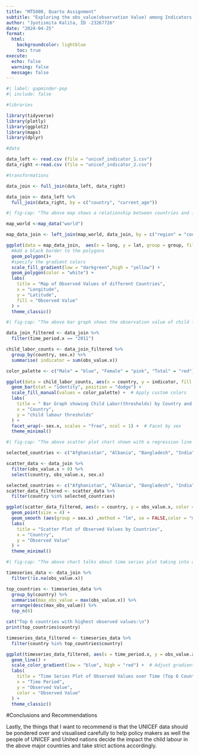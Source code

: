 ```yaml
---
title: "MT5000, Quarto Assignment"
subtitle: "Exploring the obs_value(observation Value) among Indicators taken from Unicef Data in different countries at different Time frame"
author: "Jyotismita Kalita, ID -23267726"
date: "2024-04-25"
format:
  html:
    backgroundcolor: lightblue
    toc: true
execute: 
  echo: false
  warning: false
  message: false
---
```

```r
#| label: gapminder-pop
#| include: false

#libraries

library(tidyverse)
library(plotly)
library(ggplot2)
library(maps)
library(dplyr)

#data

data_left <- read.csv (file = "unicef_indicator_1.csv")
data_right <-read.csv (file = "unicef_indicator_2.csv")

#transformations

data_join <- full_join(data_left, data_right)

data_join <- data_left %>%
  full_join(data_right, by = c("country", "current_age"))

```

```r
#| fig-cap: "The above map shows a relationship between countries and its obs_value found. The obs_value represents the indicator - child labour counts taken from UNICEF annual data report of those particular marked countries. It has also shown the total measure obs_value i.e total amount of child labor in those particular countries from a scale of 0- 60  "

map_world <-map_data("world")

map_data_join <- left_join(map_world, data_join, by = c("region" = "country"), relationship = "many-to-many")

ggplot(data = map_data_join,  aes(x = long, y = lat, group = group, fill = obs_value.x))+
  #Add a black border to the polygons
  geom_polygon()+
  #specify the gradient colors
  scale_fill_gradient(low = "darkgreen",high = "yellow") +
  geom_polygon(color = "white") +
  labs(
    title = "Map of Observed Values of different Countries",
    x = "Longitude",
    y = "Latitude",
    fill = "Observed Value"
  ) +
  theme_classic()

```
```r
#| fig-cap: "The above bar graph shows the observation value of child labor thesholds by countries in the year 2011. the above countries shown are those who have been observed to have involved in child labour according to the UNICEF data. Further, to make it more clear and precise, a gender difference is allocated to compare the amount of male and female involved in child labour in the year 2011"

data_join_filtered <- data_join %>% 
  filter(time_period.x == "2011")

child_labor_counts <- data_join_filtered %>%
  group_by(country, sex.x) %>%
  summarise( indicator = sum(obs_value.x))

color_palette <- c("Male" = "blue", "Female" = "pink", "Total" = "red")

ggplot(data = child_labor_counts, aes(x = country, y = indicator, fill = sex.x)) +
  geom_bar(stat = "identity", position = "dodge") +
  scale_fill_manual(values = color_palette) +  # Apply custom colors
  labs(
    title = " Bar Graph showing Child Labor(thresholds) by Country and Gender in the year (2011)",
    x = "Country",
    y = "child labour thresholds"
  ) +
  facet_wrap(~ sex.x, scales = "free", ncol = 1) +  # Facet by sex
  theme_minimal()
```
```r
#| fig-cap: "The above scatter plot chart shown with a regression line talks about the observation value of different countries taken into account. Countries like - afghanistan,albania, bangladesh, India, mexico, nigerai,paraguay and ukraine which have a medium to high involvement in child labour according to the UNICEF data are considered.It is then divided by gender through different colours of the plots in the chart to analyse the total amount of male and female involved in those countries"

selected_countries <- c("Afghanistan", "Albania", "Bangladesh", "India", "Mexico", "Nigeria", "Ukraine", "Brazil", "Paraguay")

scatter_data <- data_join %>%
  filter(obs_value.x > 0) %>%
  select(country, obs_value.x, sex.x)

selected_countries <- c("Afghanistan", "Albania", "Bangladesh", "India", "Mexico", "Nigeria", "Ukraine", "Brazil", "Paraguay")
scatter_data_filtered <- scatter_data %>%
  filter(country %in% selected_countries)

ggplot(scatter_data_filtered, aes(x = country, y = obs_value.x, color = sex.x)) +
  geom_point(size = 4) +
  geom_smooth (aes(group = sex.x) ,method = "lm", se = FALSE,color = "maroon", linetype = "dashed", size = 0.5 ) +  # Add linear regression line
  labs(
    title = "Scatter Plot of Observed Values by Countries",
    x = "Country",
    y = "Observed Value"
  ) +
  theme_minimal()
```

```r
#| fig-cap: "The above chart talks about time series plot taking into account its observation value and a particular time period.The time period taken into account is from 2005-2020 and then filtering it according to the highest observation value found in countries. The countries with highest observation value found in these time period are - Somalia, Ethiopia, Rwanda, Yemen & Burkina Faso. Since these countries are reported to be the highest countries involved in child labour data, strict and necessary actions should be taken to lower the practise for the betterment of children over those countries"

timeseries_data <- data_join %>%
  filter(!is.na(obs_value.x)) 

top_countries <- timeseries_data %>%
  group_by(country) %>%
  summarise(max_obs_value = max(obs_value.x)) %>%
  arrange(desc(max_obs_value)) %>%
  top_n(6)

cat("Top 6 countries with highest observed values:\n")
print(top_countries$country)

timeseries_data_filtered <- timeseries_data %>%
  filter(country %in% top_countries$country)

ggplot(timeseries_data_filtered, aes(x = time_period.x, y = obs_value.x, color = obs_value.x)) +
  geom_line() +
  scale_color_gradient(low = "blue", high = "red") +  # Adjust gradient colors
  labs(
    title = "Time Series Plot of Observed Values over Time (Top 6 Countries)",
    x = "Time Period",
    y = "Observed Value",
    color = "Observed Value"
  ) +
  theme_classic()
```

#Conclusions and Recommendations

Lastly, the things that I want to recommend is that the UNICEF data should be pondered over and visualised carefully to help policy makers as well the people of UNICEF and United nations decide the impact the child labour in the above major countries and take strict actions accordingly.
